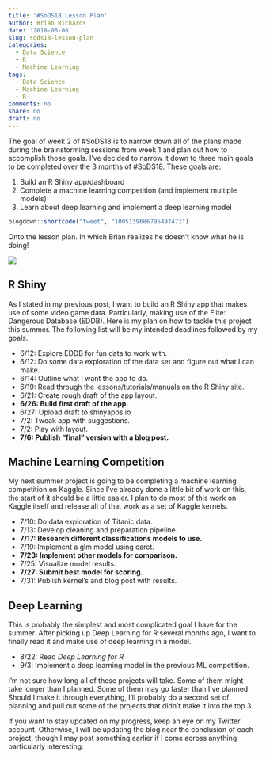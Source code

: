 ```yaml
---
title: '#SoDS18 Lesson Plan'
author: Brian Richards
date: '2018-06-08'
slug: sods18-lesson-plan
categories:
  - Data Science
  - R
  - Machine Learning
tags:
  - Data Science
  - Machine Learning
  - R
comments: no
share: no
draft: no
---
```


The goal of week 2 of #SoDS18 is to narrow down all of the plans made during 
the brainstorming sessions from week 1 and plan out how to accomplish those 
goals. I've decided to narrow it down to three main goals to be completed 
over the 3 months of #SoDS18. These goals are:

1. Build an R Shiny app/dashboard
2. Complete a machine learning competition (and implement multiple models)
3. Learn about deep learning and implement a deep learning model

```r
blogdown::shortcode("tweet", "1005139686795497473")
```

Onto the lesson plan. In which Brian realizes he doesn't know what he is doing!

![](/images/dog_meme.jpg)

## R Shiny 

As I stated in my previous post, I want to build an R Shiny app that makes use 
of some video game data. Particularly, making use of the Elite: Dangerous 
Database (EDDB). Here is my plan on how to tackle this project this summer. The 
following list will be my intended deadlines followed by my goals.

* 6/12: Explore EDDB for fun data to work with.
* 6/12: Do some data exploration of the data set and figure out what I can make.
* 6/14: Outline what I want the app to do.
* 6/19: Read through the lessons/tutorials/manuals on the R Shiny site.
* 6/21: Create rough draft of the app layout.
* **6/26: Build first draft of the app.**
* 6/27: Upload draft to shinyapps.io
* 7/2: Tweak app with suggestions.
* 7/2: Play with layout.
* **7/6: Publish "final" version with a blog post.**

## Machine Learning Competition

My next summer project is going to be completing a machine learning competition 
on Kaggle. Since I've already done a little bit of work on this, the start of 
it should be a little easier. I plan to do most of this work on Kaggle itself 
and release all of that work as a set of Kaggle kernels.

* 7/10: Do data exploration of Titanic data.
* 7/13: Develop cleaning and preparation pipeline.
* **7/17: Research different classifications models to use.**
* 7/19: Implement a glm model using caret.
* **7/23: Implement other models for comparison.**
* 7/25: Visualize model results.
* **7/27: Submit best model for scoring.**
* 7/31: Publish kernel's and blog post with results.

## Deep Learning

This is probably the simplest and most complicated goal I have for the summer. 
After picking up Deep Learning for R several months ago, I want to finally read 
it and make use of deep learning in a model.

* 8/22: Read *Deep Learning for R*
* 9/3: Implement a deep learning model in the previous ML competition.

I'm not sure how long all of these projects will take. Some of them might take 
longer than I planned. Some of them may go faster than I've planned. Should I 
make it through everything, I'll probably do a second set of planning and pull 
out some of the projects that didn't make it into the top 3.

If you want to stay updated on my progress, keep an eye on my Twitter account. 
Otherwise, I will be updating the blog near the conclusion of each project, 
though I may post something earlier if I come across anything particularly 
interesting.
